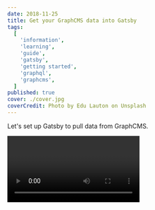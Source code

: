 ```yaml
---
date: 2018-11-25
title: Get your GraphCMS data into Gatsby
tags:
  [
    'information',
    'learning',
    'guide',
    'gatsby',
    'getting started',
    'graphql',
    'graphcms',
  ]
published: true
cover: ./cover.jpg
coverCredit: Photo by Edu Lauton on Unsplash
---
```


Let's set up Gatsby to pull data from GraphCMS.

<Video url="https://www.youtube.com/watch?v=S9JeASI5tck" />

This will be a walk-through of setting up some basic data on the
headless CMS, GraphCMS and then querying that data in Gatsby.

## 1. Set up GraphCMS

Set yourself up with a GraphCMS account at
https://app.graphcms.com/signup and select the developer plan.

## 2. Define Data

Create a new project and add in some data to query.

Select the **Create new project** option, call it what you like, in
this example it's going to be a list of projects, so I'm calling it
_Project List_.

In the side bar select the Schema and create a model, in this case
**Project**. In the project model we're going to have a _Title_ and a
_Description_.

Select the fields from the tray on the right by clicking the
**FIELDS** tab and dragging and dropping them into the **Project**
model we created.

## 3. Configure the GraphCMS public API

In the GraphCMS settings set the **Public API Permissions** to
**READ** scroll down to **Endpoints** and copy the URL for use in
configuring Gatsby.

That's it for the CMS configuration, now to pull that data into our
Gatsby frontend!

## 4. Configure Gatsby

In you Gatsby project install `gatsby-source-graphql` and configure it
in `gatsby-config.js` the configuration should looks something like:

```js
{
  resolve: 'gatsby-source-graphql',
  options: {
    typeName: 'GRAPHCMS',
    fieldName: 'graphCmsData',
    url: 'https://api-euwest.graphcms.com/v1/projectid/master',
  }
},
```

In this example we're using [codesandbox.io] for our text editor and
the Gatsby Default Starter you get when selecting Gatsby from the
SERVER TEMPLATES available to you in [codesandbox.io]

## 5. Query the data in Gatsby GraphiQL

Now that the endpoint is set up we will be able to query the data with
Gatsby's GraphiQL UI, we can shape the query we want to use to display
the data here.

In the preview of our app in [codesandbox.io] if you add `___grapgql`
to the end of the url it will bring up the Gatsby GraphiQL UI, here we
can shape the data we want to query.

If we open up some curly brackets `{}` and Cmd+space we'll see the
available fields where we can pick out the `graphCmsData` field we
defined in the `gatsby-source-graphql` plugin.

Selecting the fields we created in GraphCMS then running the query
will display our defined data.

```js
{
  graphCmsData {
    projects {
      id
      status
      title
      description
    }
  }
}
```

## 6. Display the Data

Use the `graphql` gatsby export to query the data from the GraphCMS
endpoint.

In `pages/index.js` add the `graphql` export the the `gatsby` imports.

```js
import { graphql, Link } from 'gatsby';
```

At the very bottom define the query:

```js
export const query = graphql`
  {
    graphCmsData {
      projects {
        id
        status
        title
        description
      }
    }
  }
`;
```

You will then be able to access the `data` prop in the `IndexPage`
component, we'll need to de-structure the `data` prop out in the
arguments of the component:

```js
const IndexPage = ({ data }) => (
```

Now we can access the `data` passed into the component, we just need a
way to visualise it! Luckily for use there's a handy component from
Wes Bos that we can use called [Dump], so create a new `dump.js`
component in `components` then import it into the `index.js` file, and
add in the component to see what's inside the props:

```js
const IndexPage = ({ data }) => (
  <Layout>
    <h1>Hi people</h1>
    <Dump data={data} />
    <p>Welcome to your new Gatsby site.</p>
    <p>Now go build something great.</p>
    <div style={{ maxWidth: '300px', marginBottom: '1.45rem' }}>
      <Image />
    </div>
    <Link to="/page-2/">Go to page 2</Link>
  </Layout>
);
```

The output should be the same as the result of the Gatsby GraphiQL
query we created:

```json
data 💩{
 "graphCmsData": {
  "projects": [
   {
    "id": "cjoxa812txqoh0932hz0bs345",
    "status": "PUBLISHED",
    "title": "Project 1",
    "description": "Description 1"
   },
   {
    "id": "cjoxa8cctxqqj0932710u39db",
    "status": "PUBLISHED",
    "title": "Project 2",
    "description": "Description 2"
   },
   {
    "id": "cjoxa8pbqxqt309324z9bcddv",
    "status": "PUBLISHED",
    "title": "Project 3",
    "description": "Description 3"
   },
   {
    "id": "cjoxa959vxqvz0932g1jn5ss3",
    "status": "PUBLISHED",
    "title": "Project 4",
    "description": "Description 4"
   }
  ]
 }
}
```

[codesandbox.io]: https://codesandbox.io/dashboard/recent
[dump]: https://github.com/wesbos/dump
